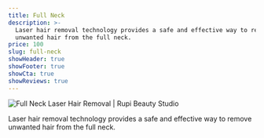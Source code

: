 ```yaml
---
title: Full Neck
description: >-
  Laser hair removal technology provides a safe and effective way to remove
  unwanted hair from the full neck.
price: 100
slug: full-neck
showHeader: true
showFooter: true
showCta: true
showReviews: true
---
```


![Full Neck Laser Hair Removal | Rupi Beauty Studio](/uploads/services/laser-hair-removal.webp 'Full Neck Laser Hair Removal  | Rupi Beauty Studio')

Laser hair removal technology provides a safe and effective way to remove unwanted hair from the full neck.
